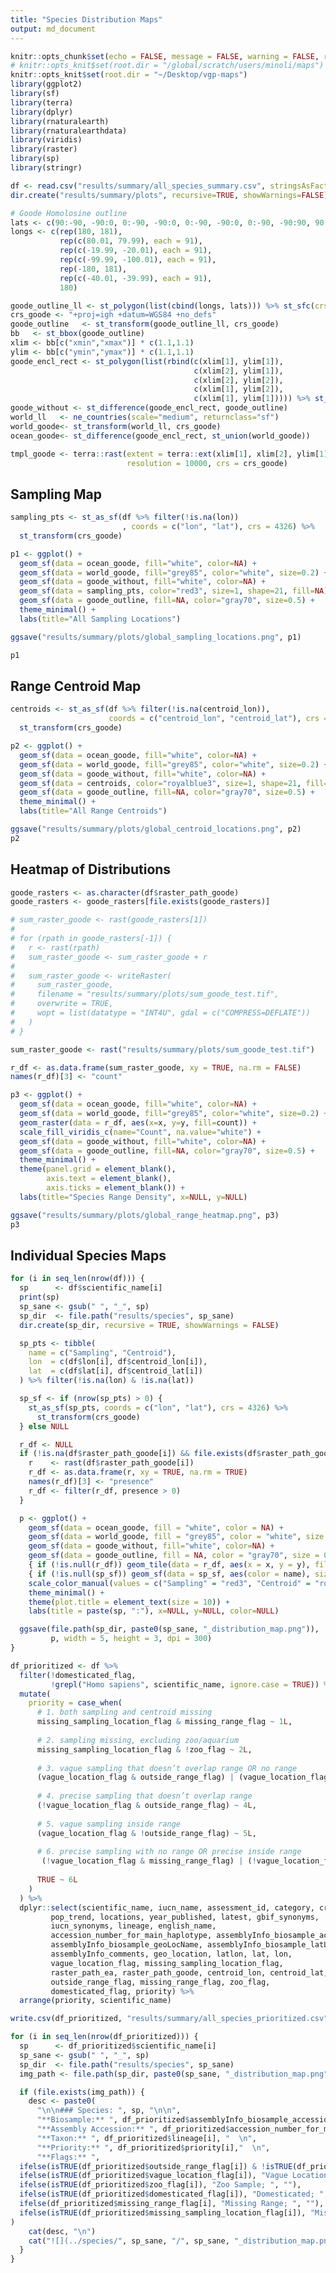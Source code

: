 ```yaml
---
title: "Species Distribution Maps"
output: md_document
---
```


```r
knitr::opts_chunk$set(echo = FALSE, message = FALSE, warning = FALSE, results = 'asis')
# knitr::opts_knit$set(root.dir = "/global/scratch/users/minoli/maps")
knitr::opts_knit$set(root.dir = "~/Desktop/vgp-maps")
library(ggplot2)
library(sf)
library(terra)
library(dplyr)
library(rnaturalearth)
library(rnaturalearthdata)
library(viridis)
library(raster)
library(sp)
library(stringr)
```

```r
df <- read.csv("results/summary/all_species_summary.csv", stringsAsFactors = FALSE)
dir.create("results/summary/plots", recursive=TRUE, showWarnings=FALSE)

```

```r
# Goode Homolosine outline
lats <- c(90:-90, -90:0, 0:-90, -90:0, 0:-90, -90:0, 0:-90, -90:90, 90:0, 0:90, 90)
longs <- c(rep(180, 181),
           rep(c(80.01, 79.99), each = 91),
           rep(c(-19.99, -20.01), each = 91),
           rep(c(-99.99, -100.01), each = 91),
           rep(-180, 181),
           rep(c(-40.01, -39.99), each = 91),
           180)

goode_outline_ll <- st_polygon(list(cbind(longs, lats))) %>% st_sfc(crs = 4326)
crs_goode <- "+proj=igh +datum=WGS84 +no_defs"
goode_outline   <- st_transform(goode_outline_ll, crs_goode)
bb   <- st_bbox(goode_outline)
xlim <- bb[c("xmin","xmax")] * c(1.1,1.1)
ylim <- bb[c("ymin","ymax")] * c(1.1,1.1)
goode_encl_rect <- st_polygon(list(rbind(c(xlim[1], ylim[1]),
                                         c(xlim[2], ylim[1]),
                                         c(xlim[2], ylim[2]),
                                         c(xlim[1], ylim[2]),
                                         c(xlim[1], ylim[1])))) %>% st_sfc(crs = crs_goode)
goode_without <- st_difference(goode_encl_rect, goode_outline)
world_ll   <- ne_countries(scale="medium", returnclass="sf")
world_goode<- st_transform(world_ll, crs_goode)
ocean_goode<- st_difference(goode_encl_rect, st_union(world_goode))

tmpl_goode <- terra::rast(extent = terra::ext(xlim[1], xlim[2], ylim[1], ylim[2]),
                          resolution = 10000, crs = crs_goode)
```

## Sampling Map

```r
sampling_pts <- st_as_sf(df %>% filter(!is.na(lon))
                         , coords = c("lon", "lat"), crs = 4326) %>%
  st_transform(crs_goode)

p1 <- ggplot() +
  geom_sf(data = ocean_goode, fill="white", color=NA) +
  geom_sf(data = world_goode, fill="grey85", color="white", size=0.2) +
  geom_sf(data = goode_without, fill="white", color=NA) +
  geom_sf(data = sampling_pts, color="red3", size=1, shape=21, fill=NA) +
  geom_sf(data = goode_outline, fill=NA, color="gray70", size=0.5) +
  theme_minimal() +
  labs(title="All Sampling Locations")

ggsave("results/summary/plots/global_sampling_locations.png", p1)

p1
```

## Range Centroid Map

```r
centroids <- st_as_sf(df %>% filter(!is.na(centroid_lon)), 
                      coords = c("centroid_lon", "centroid_lat"), crs = 4326) %>%
  st_transform(crs_goode)

p2 <- ggplot() +
  geom_sf(data = ocean_goode, fill="white", color=NA) +
  geom_sf(data = world_goode, fill="grey85", color="white", size=0.2) +
  geom_sf(data = goode_without, fill="white", color=NA) +
  geom_sf(data = centroids, color="royalblue3", size=1, shape=21, fill=NA) +
  geom_sf(data = goode_outline, fill=NA, color="gray70", size=0.5) +
  theme_minimal() +
  labs(title="All Range Centroids")

ggsave("results/summary/plots/global_centroid_locations.png", p2)
p2
```

## Heatmap of Distributions

```r
goode_rasters <- as.character(df$raster_path_goode)
goode_rasters <- goode_rasters[file.exists(goode_rasters)]

# sum_raster_goode <- rast(goode_rasters[1])
# 
# for (rpath in goode_rasters[-1]) {
#   r <- rast(rpath)
#   sum_raster_goode <- sum_raster_goode + r
# 
#   sum_raster_goode <- writeRaster(
#     sum_raster_goode,
#     filename = "results/summary/plots/sum_goode_test.tif",
#     overwrite = TRUE,
#     wopt = list(datatype = "INT4U", gdal = c("COMPRESS=DEFLATE"))
#   )
# }

sum_raster_goode <- rast("results/summary/plots/sum_goode_test.tif")

r_df <- as.data.frame(sum_raster_goode, xy = TRUE, na.rm = FALSE)
names(r_df)[3] <- "count"

p3 <- ggplot() +
  geom_sf(data = ocean_goode, fill="white", color=NA) +
  geom_sf(data = world_goode, fill="grey85", color="white", size=0.2) +
  geom_raster(data = r_df, aes(x=x, y=y, fill=count)) +
  scale_fill_viridis_c(name="Count", na.value="white") +
  geom_sf(data = goode_without, fill="white", color=NA) +
  geom_sf(data = goode_outline, fill=NA, color="gray70", size=0.5) +
  theme_minimal() +
  theme(panel.grid = element_blank(),
        axis.text = element_blank(),
        axis.ticks = element_blank()) +
  labs(title="Species Range Density", x=NULL, y=NULL)

ggsave("results/summary/plots/global_range_heatmap.png", p3)
p3
```

## Individual Species Maps

```r
for (i in seq_len(nrow(df))) {
  sp      <- df$scientific_name[i]
  print(sp)
  sp_sane <- gsub(" ", "_", sp) 
  sp_dir  <- file.path("results/species", sp_sane)
  dir.create(sp_dir, recursive = TRUE, showWarnings = FALSE)

  sp_pts <- tibble(
    name = c("Sampling", "Centroid"),
    lon  = c(df$lon[i], df$centroid_lon[i]),
    lat  = c(df$lat[i], df$centroid_lat[i])
  ) %>% filter(!is.na(lon) & !is.na(lat))

  sp_sf <- if (nrow(sp_pts) > 0) {
    st_as_sf(sp_pts, coords = c("lon", "lat"), crs = 4326) %>%
      st_transform(crs_goode)
  } else NULL

  r_df <- NULL
  if (!is.na(df$raster_path_goode[i]) && file.exists(df$raster_path_goode[i])) {
    r    <- rast(df$raster_path_goode[i])
    r_df <- as.data.frame(r, xy = TRUE, na.rm = TRUE)
    names(r_df)[3] <- "presence"
    r_df <- filter(r_df, presence > 0)
  }

  p <- ggplot() +
    geom_sf(data = ocean_goode, fill = "white", color = NA) +
    geom_sf(data = world_goode, fill = "grey85", color = "white", size = 0.2) +
    geom_sf(data = goode_without, fill="white", color=NA) +
    geom_sf(data = goode_outline, fill = NA, color = "gray70", size = 0.5) +
    { if (!is.null(r_df)) geom_tile(data = r_df, aes(x = x, y = y), fill = "chartreuse3", alpha = 0.5) } +
    { if (!is.null(sp_sf)) geom_sf(data = sp_sf, aes(color = name), size = .75, shape = 21, fill = NA) } +
    scale_color_manual(values = c("Sampling" = "red3", "Centroid" = "royalblue3")) +
    theme_minimal() +
    theme(plot.title = element_text(size = 10)) +
    labs(title = paste(sp, ":"), x=NULL, y=NULL, color=NULL)

  ggsave(file.path(sp_dir, paste0(sp_sane, "_distribution_map.png")),
         p, width = 5, height = 3, dpi = 300)
}
```

```r

df_prioritized <- df %>%
  filter(!domesticated_flag,
         !grepl("Homo sapiens", scientific_name, ignore.case = TRUE)) %>%
  mutate(
    priority = case_when(
      # 1. both sampling and centroid missing
      missing_sampling_location_flag & missing_range_flag ~ 1L,
      
      # 2. sampling missing, excluding zoo/aquarium
      missing_sampling_location_flag & !zoo_flag ~ 2L,
      
      # 3. vague sampling that doesn’t overlap range OR no range
      (vague_location_flag & outside_range_flag) | (vague_location_flag & missing_range_flag) ~ 3L,
      
      # 4. precise sampling that doesn’t overlap range
      (!vague_location_flag & outside_range_flag) ~ 4L,
      
      # 5. vague sampling inside range
      (vague_location_flag & !outside_range_flag) ~ 5L,
      
      # 6. precise sampling with no range OR precise inside range
       (!vague_location_flag & missing_range_flag) | (!vague_location_flag & !outside_range_flag) ~ 6L,
      
      TRUE ~ 6L
    )
  ) %>%
  dplyr::select(scientific_name, iucn_name, assessment_id, category, criteria,
         pop_trend, locations, year_published, latest, gbif_synonyms,
         iucn_synonyms, lineage, english_name,
         accession_number_for_main_haplotype, assemblyInfo_biosample_accession,
         assemblyInfo_biosample_geoLocName, assemblyInfo_biosample_latLon,
         assemblyInfo_comments, geo_location, latlon, lat, lon,
         vague_location_flag, missing_sampling_location_flag,
         raster_path_ea, raster_path_goode, centroid_lon, centroid_lat,
         outside_range_flag, missing_range_flag, zoo_flag,
         domesticated_flag, priority) %>%
  arrange(priority, scientific_name) 

write.csv(df_prioritized, "results/summary/all_species_prioritized.csv", row.names = FALSE)

for (i in seq_len(nrow(df_prioritized))) {
  sp      <- df_prioritized$scientific_name[i]
  sp_sane <- gsub(" ", "_", sp)
  sp_dir  <- file.path("results/species", sp_sane)
  img_path <- file.path(sp_dir, paste0(sp_sane, "_distribution_map.png"))

  if (file.exists(img_path)) {
    desc <- paste0(
      "\n\n### Species: ", sp, "\n\n",
      "**Biosample:** ", df_prioritized$assemblyInfo_biosample_accession[i], "  \n",
      "**Assembly Accession:** ", df_prioritized$accession_number_for_main_haplotype[i], "  \n",
      "**Taxon:** ", df_prioritized$lineage[i], "  \n",
      "**Priority:** ", df_prioritized$priority[i],"  \n",
      "**Flags:** ",
  ifelse(isTRUE(df_prioritized$outside_range_flag[i]) & !isTRUE(df_prioritized$zoo_flag[i]), "Outside Range; ", ""),
  ifelse(isTRUE(df_prioritized$vague_location_flag[i]), "Vague Location; ", ""),
  ifelse(isTRUE(df_prioritized$zoo_flag[i]), "Zoo Sample; ", ""),
  ifelse(isTRUE(df_prioritized$domesticated_flag[i]), "Domesticated; ", ""),
  ifelse(df_prioritized$missing_range_flag[i], "Missing Range; ", ""),
  ifelse(isTRUE(df_prioritized$missing_sampling_location_flag[i]), "Missing Sampling Location; ", "")
)
    cat(desc, "\n")
    cat("![](../species/", sp_sane, "/", sp_sane, "_distribution_map.png)", sep = "")
  }
}

```
